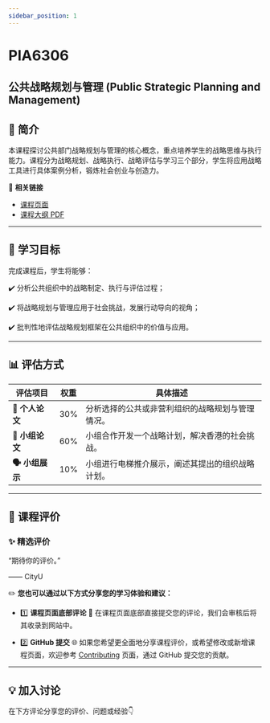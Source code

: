 ```yaml
---
sidebar_position: 1
---
```


# PIA6306
## 公共战略规划与管理 (Public Strategic Planning and Management)

## **📘 简介**
本课程探讨公共部门战略规划与管理的核心概念，重点培养学生的战略思维与执行能力。课程分为战略规划、战略执行、战略评估与学习三个部分，学生将应用战略工具进行具体案例分析，锻炼社会创业与创造力。

🔗 **相关链接**
- [课程页面](https://www.cityu.edu.hk/catalogue/pg/202526/course/PIA6306.htm)
- [课程大纲 PDF](https://www.cityu.edu.hk/catalogue/pg/202526/course/PIA6306.pdf)

---

## **🎯 学习目标**

完成课程后，学生将能够：

✔️ 分析公共组织中的战略制定、执行与评估过程；

✔️ 将战略规划与管理应用于社会挑战，发展行动导向的视角；

✔️ 批判性地评估战略规划框架在公共组织中的价值与应用。

---

## **📊 评估方式**

| **评估项目**               | **权重** | **具体描述**                                                                                       |
|---------------------------|---------|---------------------------------------------------------------------------------------------------|
| **📄 个人论文**            | 30%     | 分析选择的公共或非营利组织的战略规划与管理情况。                                                   |
| **📄 小组论文**            | 60%     | 小组合作开发一个战略计划，解决香港的社会挑战。                                                    |
| **🗣️ 小组展示**            | 10%     | 小组进行电梯推介展示，阐述其提出的组织战略计划。                                                    |

---

## **💬 课程评价**

### ✨ **精选评价**
<div className={commentStyles.commentBox}>
    <p className={commentStyles.commentText}>
        “期待你的评价。”
    </p>
    <p className={commentStyles.commentAuthor}>—— CityU</p>
</div>

✏️ **您也可以通过以下方式分享您的学习体验和建议：**

- 1️⃣ **课程页面底部评论**
💬 在课程页面底部直接提交您的评论，我们会审核后将其收录到网站中。

- 2️⃣ **GitHub 提交**
🌐 如果您希望更全面地分享课程评价，或希望修改或新增课程页面，欢迎参考 [Contributing](/contributing) 页面，通过 GitHub 提交您的贡献。

---

## **💡 加入讨论**

在下方评论分享您的评价、问题或经验👇
<Utterances />
